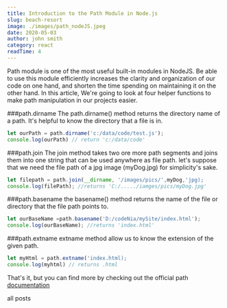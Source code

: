 ```yaml
---
title: Introduction to the Path Module in Node.js
slug: beach-resort
image: ./images/path_nodeJS.jpeg
date: 2020-05-03
author: john smith
category: react
readTime: 4
---
```



Path module is one of the most useful built-in modules in NodeJS. Be able to use this module efficiently increases the clarity and organization of our code on one hand, and shorten the time spending on maintaining it on the other hand. In this article, We're going to look at four helper functions to make path manipulation in our projects easier.

###path.dirname
The path.dirname() method returns the directory name of a path. It's helpful to know the directory that a file is in.
```javascript
let ourPath = path.dirname('c:/data/code/test.js');
console.log(ourPath) // return 'c:/data/code'
```

###path.join
The join method takes two ore more path segments and joins them into one string that can be used anywhere as file path. let's suppose that we need the file path of a jpg image (myDog.jpg) for simplicity's sake.
```javascript
let filepath = path.join(__dirname, '/images/pics/',myDog,'jpg);
console.log(filePath); //returns 'C:/...../iamges/pics/myDog.jpg'
```

###path.basename
the basename() method returns the name of the file or directory that the file path points to.
```javascript
let ourBaseName =path.basename('D:/codeNia/mySite/index.html');
console.log(ourBaseName); //returns 'index.html'
```

###path.extname
extname method allow us to know the extension of the given path.
```javascript
let myHtml = path.extname('index.html);
console.log(myhtml) // returns .html
```

That's it, but you can find more by checking out the official path [documentation](https://nodejs.org/api/path.html)


<Link to="/posts" className="btn center-btn">
  all posts
</Link>
